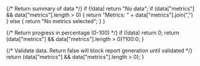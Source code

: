 {/* Return summary of data */}
	if (!data)
		return "No data";
  if (data["metrics"] && data["metrics"].length > 0) {
		return "Metrics: " + data["metrics"].join(",")
	} else {
		return "No metrics selected";
	}
}

{/* Return progress in percentage (0-100) */}
	if (!data)
		return 0;
  return (data["metrics"] && data["metrics"].length > 0)?100:0;
}

{/* Validate data. Return false will block report generation until validated */}
  return (data["metrics"] && data["metrics"].length > 0);
}
